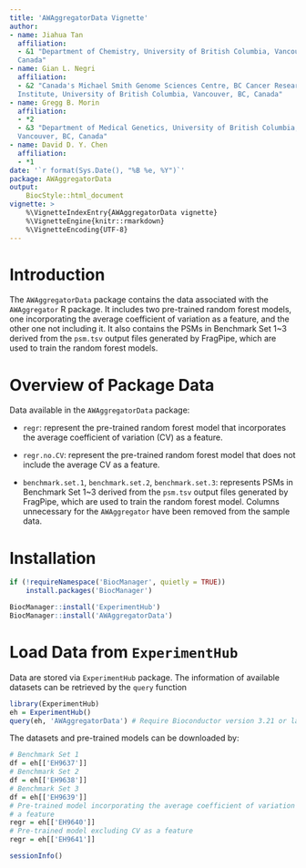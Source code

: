 ```yaml
---
title: 'AWAggregatorData Vignette'
author:
- name: Jiahua Tan
  affiliation:
  - &1 "Department of Chemistry, University of British Columbia, Vancouver, BC, 
  Canada"
- name: Gian L. Negri
  affiliation:
  - &2 "Canada's Michael Smith Genome Sciences Centre, BC Cancer Research 
  Institute, University of British Columbia, Vancouver, BC, Canada"
- name: Gregg B. Morin
  affiliation:
  - *2
  - &3 "Department of Medical Genetics, University of British Columbia, 
  Vancouver, BC, Canada"
- name: David D. Y. Chen
  affiliation:
  - *1
date: '`r format(Sys.Date(), "%B %e, %Y")`'
package: AWAggregatorData
output: 
    BiocStyle::html_document
vignette: >
    %\VignetteIndexEntry{AWAggregatorData vignette}
    %\VignetteEngine{knitr::rmarkdown}
    %\VignetteEncoding{UTF-8}
---
```


# Introduction

The `AWAggregatorData` package contains the data associated with the 
`AWAggregator` R package. It includes two pre-trained random forest models, one 
incorporating the average coefficient of variation as a feature, and the other 
one not including it. It also contains the PSMs in Benchmark Set 1\~3 derived 
from the `psm.tsv` output files generated by FragPipe, which are used to train 
the random forest models.

# Overview of Package Data

Data available in the `AWAggregatorData` package:

-   `regr`: represent the pre-trained random forest model that incorporates the 
average coefficient of variation (CV) as a feature.

-   `regr.no.CV`: represent the pre-trained random forest model that does not 
include the average CV as a feature.

-   `benchmark.set.1`, `benchmark.set.2`, `benchmark.set.3`: represents PSMs 
in Benchmark Set 1\~3 derived from the `psm.tsv` output files generated by 
FragPipe, which are used to train the random forest model. Columns unnecessary 
for the `AWAggregator` have been removed from the sample data.

# Installation

```r
if (!requireNamespace('BiocManager', quietly = TRUE))
    install.packages('BiocManager')

BiocManager::install('ExperimentHub')
BiocManager::install('AWAggregatorData')
```

# Load Data from `ExperimentHub`

Data are stored via `ExperimentHub` package. The information of available 
datasets can be retrieved by the `query` function

```r
library(ExperimentHub)
eh = ExperimentHub()
query(eh, 'AWAggregatorData') # Require Bioconductor version 3.21 or later
```

The datasets and pre-trained models can be downloaded by:

```r
# Benchmark Set 1
df = eh[['EH9637']]
# Benchmark Set 2
df = eh[['EH9638']]
# Benchmark Set 3
df = eh[['EH9639']]
# Pre-trained model incorporating the average coefficient of variation (CV) as 
# a feature
regr = eh[['EH9640']]
# Pre-trained model excluding CV as a feature
regr = eh[['EH9641']]
```

```r
sessionInfo()
```
